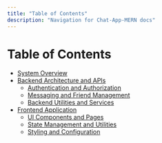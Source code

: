 ```yaml
---
title: "Table of Contents"
description: "Navigation for Chat-App-MERN docs"
---
```

# Table of Contents

   - [System Overview](./1_system-overview.mdx)
  - [Backend Architecture and APIs](./2_backend-architecture-and-apis.mdx)
    - [Authentication and Authorization](./2.1_authentication-and-authorization.mdx)
    - [Messaging and Friend Management](./2.2_messaging-and-friend-management.mdx)
    - [Backend Utilities and Services](./2.3_backend-utilities-and-services.mdx)
  - [Frontend Application](./3_frontend-application.mdx)
    - [UI Components and Pages](./3.1_ui-components-and-pages.mdx)
    - [State Management and Utilities](./3.2_state-management-and-utilities.mdx)
    - [Styling and Configuration](./3.3_styling-and-configuration.mdx)